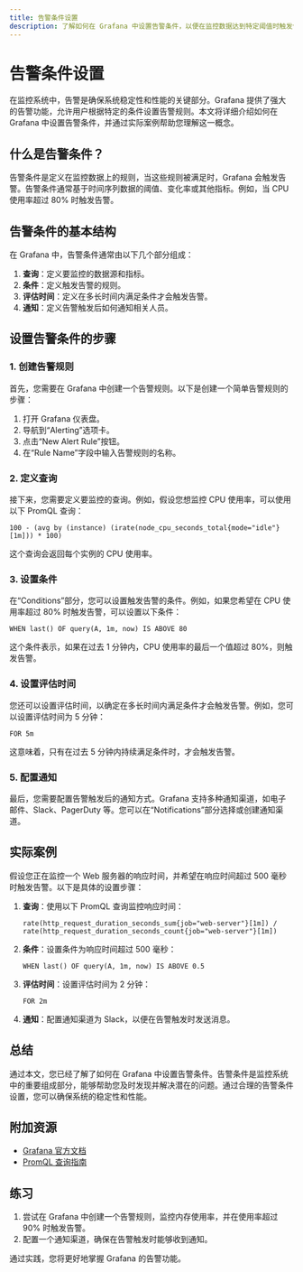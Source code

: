 ```yaml
---
title: 告警条件设置
description: 了解如何在 Grafana 中设置告警条件，以便在监控数据达到特定阈值时触发告警。本文适合初学者，包含详细的步骤、代码示例和实际案例。
---
```


# 告警条件设置

在监控系统中，告警是确保系统稳定性和性能的关键部分。Grafana 提供了强大的告警功能，允许用户根据特定的条件设置告警规则。本文将详细介绍如何在 Grafana 中设置告警条件，并通过实际案例帮助您理解这一概念。

## 什么是告警条件？

告警条件是定义在监控数据上的规则，当这些规则被满足时，Grafana 会触发告警。告警条件通常基于时间序列数据的阈值、变化率或其他指标。例如，当 CPU 使用率超过 80% 时触发告警。

## 告警条件的基本结构

在 Grafana 中，告警条件通常由以下几个部分组成：

1. **查询**：定义要监控的数据源和指标。
2. **条件**：定义触发告警的规则。
3. **评估时间**：定义在多长时间内满足条件才会触发告警。
4. **通知**：定义告警触发后如何通知相关人员。

## 设置告警条件的步骤

### 1. 创建告警规则

首先，您需要在 Grafana 中创建一个告警规则。以下是创建一个简单告警规则的步骤：

1. 打开 Grafana 仪表盘。
2. 导航到“Alerting”选项卡。
3. 点击“New Alert Rule”按钮。
4. 在“Rule Name”字段中输入告警规则的名称。

### 2. 定义查询

接下来，您需要定义要监控的查询。例如，假设您想监控 CPU 使用率，可以使用以下 PromQL 查询：

```promql
100 - (avg by (instance) (irate(node_cpu_seconds_total{mode="idle"}[1m])) * 100)
```

这个查询会返回每个实例的 CPU 使用率。

### 3. 设置条件

在“Conditions”部分，您可以设置触发告警的条件。例如，如果您希望在 CPU 使用率超过 80% 时触发告警，可以设置以下条件：

```plaintext
WHEN last() OF query(A, 1m, now) IS ABOVE 80
```

这个条件表示，如果在过去 1 分钟内，CPU 使用率的最后一个值超过 80%，则触发告警。

### 4. 设置评估时间

您还可以设置评估时间，以确定在多长时间内满足条件才会触发告警。例如，您可以设置评估时间为 5 分钟：

```plaintext
FOR 5m
```

这意味着，只有在过去 5 分钟内持续满足条件时，才会触发告警。

### 5. 配置通知

最后，您需要配置告警触发后的通知方式。Grafana 支持多种通知渠道，如电子邮件、Slack、PagerDuty 等。您可以在“Notifications”部分选择或创建通知渠道。

## 实际案例

假设您正在监控一个 Web 服务器的响应时间，并希望在响应时间超过 500 毫秒时触发告警。以下是具体的设置步骤：

1. **查询**：使用以下 PromQL 查询监控响应时间：

   ```promql
   rate(http_request_duration_seconds_sum{job="web-server"}[1m]) / rate(http_request_duration_seconds_count{job="web-server"}[1m])
   ```

2. **条件**：设置条件为响应时间超过 500 毫秒：

   ```plaintext
   WHEN last() OF query(A, 1m, now) IS ABOVE 0.5
   ```

3. **评估时间**：设置评估时间为 2 分钟：

   ```plaintext
   FOR 2m
   ```

4. **通知**：配置通知渠道为 Slack，以便在告警触发时发送消息。

## 总结

通过本文，您已经了解了如何在 Grafana 中设置告警条件。告警条件是监控系统中的重要组成部分，能够帮助您及时发现并解决潜在的问题。通过合理的告警条件设置，您可以确保系统的稳定性和性能。

## 附加资源

- [Grafana 官方文档](https://grafana.com/docs/grafana/latest/alerting/)
- [PromQL 查询指南](https://prometheus.io/docs/prometheus/latest/querying/basics/)

## 练习

1. 尝试在 Grafana 中创建一个告警规则，监控内存使用率，并在使用率超过 90% 时触发告警。
2. 配置一个通知渠道，确保在告警触发时能够收到通知。

通过实践，您将更好地掌握 Grafana 的告警功能。